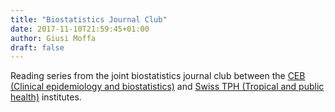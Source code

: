 ```yaml
---
title: "Biostatistics Journal Club"
date: 2017-11-10T21:59:45+01:00
author: Giusi Moffa
draft: false
---
```


Reading series from the joint biostatistics journal club between the [CEB (Clinical epidemiology and biostatistics)](http://ceb-institute.org/ceb) and [Swiss TPH (Tropical and public health)](https://www.swisstph.ch/en/) institutes.

